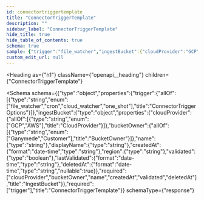 ```yaml
---
id: connectortriggertemplate
title: "ConnectorTriggerTemplate"
description: ""
sidebar_label: "ConnectorTriggerTemplate"
hide_title: true
hide_table_of_contents: true
schema: true
sample: {"trigger":"file_watcher","ingestBucket":{"cloudProvider":"GCP","bucketOwner":"Ganymede","name":"string","displayName":"string","createdAt":"2024-07-29T15:51:28.071Z","region":"string","validated":true,"lastValidated":"2024-07-29T15:51:28.071Z","deletedAt":"2024-07-29T15:51:28.071Z"}}
custom_edit_url: null
---
```



<Heading
  as={"h1"}
  className={"openapi__heading"}
  children={"ConnectorTriggerTemplate"}
>
</Heading>





<Schema
  schema={{"type":"object","properties":{"trigger":{"allOf":[{"type":"string","enum":["file_watcher","cron","cloud_watcher","one_shot"],"title":"ConnectorTriggerOptions"}]},"ingestBucket":{"type":"object","properties":{"cloudProvider":{"allOf":[{"type":"string","enum":["GCP","AWS"],"title":"CloudProvider"}]},"bucketOwner":{"allOf":[{"type":"string","enum":["Ganymede","Customer"],"title":"BucketOwner"}]},"name":{"type":"string"},"displayName":{"type":"string"},"createdAt":{"format":"date-time","type":"string"},"region":{"type":"string"},"validated":{"type":"boolean"},"lastValidated":{"format":"date-time","type":"string"},"deletedAt":{"format":"date-time","type":"string","nullable":true}},"required":["cloudProvider","bucketOwner","name","createdAt","validated","deletedAt"],"title":"IngestBucket"}},"required":["trigger"],"title":"ConnectorTriggerTemplate"}}
  schemaType={"response"}
>
  
</Schema>
            